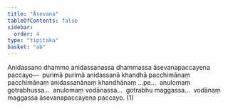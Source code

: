 ```yaml
---
title: "Āsevana"
tableOfContents: false
sidebar:
  order: 4
type: "tipitaka"
basket: "ab"
---
```



<DynamicBreadcrumb />

<Division number="42">

<Paragraph number="632">
Anidassano dhammo anidassanassa dhammassa āsevanapaccayena paccayo—  purimā purimā anidassanā khandhā pacchimānaṃ pacchimānaṃ anidassanānaṃ khandhānaṃ …pe…  anulomaṃ gotrabhussa…  anulomaṃ vodānassa…  gotrabhu maggassa…  vodānaṃ maggassa āsevanapaccayena paccayo. (1)
</Paragraph>
</Division>